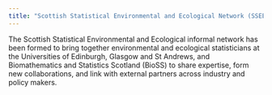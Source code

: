 ```yaml
---
title: "Scottish Statistical Environmental and Ecological Network (SSEEN)"
---
```


The Scottish Statistical Environmental and Ecological informal network has been
formed to bring together environmental and ecological statisticians at the
Universities of Edinburgh, Glasgow and St Andrews, and Biomathematics and
Statistics Scotland (BioSS) to share expertise, form new collaborations,
and link with external partners across industry and policy makers.
